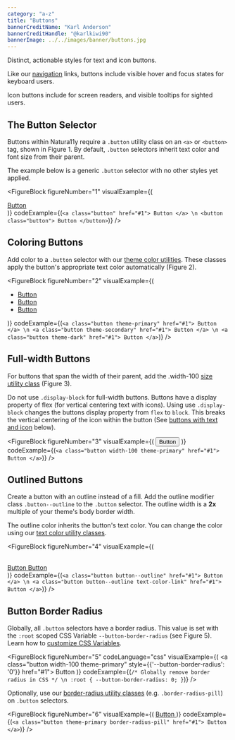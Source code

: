 ```yaml
---
category: "a-z"
title: "Buttons"
bannerCreditName: "Karl Anderson"
bannerCreditHandle: "@karlkiwi90" 
bannerImage: ../../images/banner/buttons.jpg
---
```


<TextBlock>

Distinct, actionable styles for text and icon buttons.

</TextBlock>

<AccessibilitySpotlight>

Like our <a href="{{ site.url }}/docs/navigation">navigation</a> links, buttons include visible hover and focus
states for keyboard users.

Icon buttons include <a href="aria labels"></a> for screen readers, and visible tooltips for sighted users.

</AccessibilitySpotlight>

<Divider id="theBasicButton" />

<TextBlock>

## The Button Selector

Buttons within Natura11y require a `.button` utility class on an `<a>` or `<button>` tag, shown in Figure 1. By default, `.button` selectors inherit text color and font size from their parent.

The example below is a generic `.button` selector with no other styles yet applied.

</TextBlock>

<FigureBlock
    figureNumber="1"
    visualExample={(
        <div class="text-align-center">
            <a class="button" href="#1">
                Button
            </a>
        </div>
    )}
    codeExample={(`
        <a class="button" href="#1">
            Button
        </a> \n
        <button class="button">
            Button
        </button>
    `)}
/>

<Divider id="coloringButtons" />

<TextBlock>

## Coloring Buttons

Add color to a <code>.button</code> selector with our <a href="{{ site.url }}/docs/color/#themeColorUtilities">theme color utilities</a>. These classes apply the button's appropriate text color automatically (Figure 2).

</TextBlock>

<FigureBlock
    figureNumber="2"
    visualExample={(
        <ul class="nav nav--horizontal--sm justify-content-center text-align-center">
            <li>
                <a class="button theme-primary" href="#1">
                    Button
                </a>
            </li>
            <li>
                <a class="button theme-secondary" href="#1">
                    Button
                </a>
            </li>
            <li>
                <a class="button theme-dark" href="#1">
                    Button
                </a>
            </li>
        </ul>
    )}
    codeExample={(`
        <a class="button theme-primary" href="#1">
            Button
        </a> \n
        <a class="button theme-secondary" href="#1">
            Button
        </a> \n
        <a class="button theme-dark" href="#1">
            Button
        </a>
    `)}
/>


<Divider id="full-widthButtons" />

<TextBlock>

## Full-width Buttons

For buttons that span the width of their parent, add the .width-100 <a href="#1">size utility class</a> (Figure 3).

Do not use `.display-block` for full-width buttons. Buttons have a display property of flex (for vertical centering text with icons). Using use `.display-block` changes the buttons display property from `flex` to `block`. This breaks the vertical centering of the icon within the button (See <a href="#1">buttons with text and icon</a> below).
</TextBlock>

<FigureBlock
    figureNumber="3"
    visualExample={(
        <button class="button width-100 theme-primary">
            Button
        </button>
    )}
    codeExample={(`
        <a class="button width-100 theme-primary" href="#1">
            Button
        </a>
    `)}
/>


<Divider id="outlinedButtons" />

<TextBlock>

## Outlined Buttons

Create a button with an outline instead of a fill. Add the outline modifier class `.button--outline` to the `.button` selector. The outline width is a <strong>2x</strong> multiple of your theme's body border width.

The outline color inherits the button's text color. You can change the color using our <a href="#1">text color utility classes</a>.

</TextBlock>

<FigureBlock
    figureNumber="4"
    visualExample={(
        <div class="grid grid--column-2--md gap-3">            
            <a class="button button--outline display-block" href="#1">
                Button
            </a>
            <a class="button button--outline display-block text-color-link" href="#1">
                Button
            </a>
        </div>
    )}
    codeExample={(`
        <a class="button button--outline" href="#1">
            Button
        </a> \n
        <a class="button button--outline text-color-link" href="#1">
            Button
        </a>
    `)}
/>

<Divider id="borderRadius" />

<TextBlock>

## Button Border Radius

Globally, all <code>.button</code> selectors have a border radius. This value is set with the <code>:root</code> scoped CSS Variable <code>--button-border-radius</code> (see Figure 5). Learn how to <a href="{{ site.url }}/docs/customization/#referenceGuideCSSVariables">customize CSS Variables</a>. 

</TextBlock>

<FigureBlock
    figureNumber="5"
    codeLanguage="css"
    visualExample={(
        <a class="button width-100 theme-primary" style={{'--button-border-radius': '0'}} href="#1">
            Button
        </a>
    )}
    codeExample={(`
        /* Globally remove border radius in CSS */ \n
        :root {
            --button-border-radius: 0;
        }
    `)}
/>

<TextBlock>

Optionally, use our <a href="#1">border-radius utility classes</a> (e.g. `.border-radius-pill`) on `.button` selectors.

</TextBlock>

<FigureBlock
    figureNumber="6"
    visualExample={(
        <a class="button width-100 theme-primary border-radius-pill" href="#1">
            Button
        </a>
    )}
    codeExample={(`
        <a class="button theme-primary border-radius-pill" href="#1">
            Button
        </a>
    `)}
/>